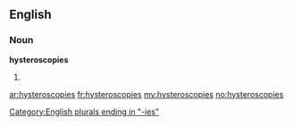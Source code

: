 ==English==

===Noun===
'''hysteroscopies'''

# {{plural of|hysteroscopy}}

[[Category:English plurals ending in "-ies"]]

[[ar:hysteroscopies]]
[[fr:hysteroscopies]]
[[my:hysteroscopies]]
[[no:hysteroscopies]]